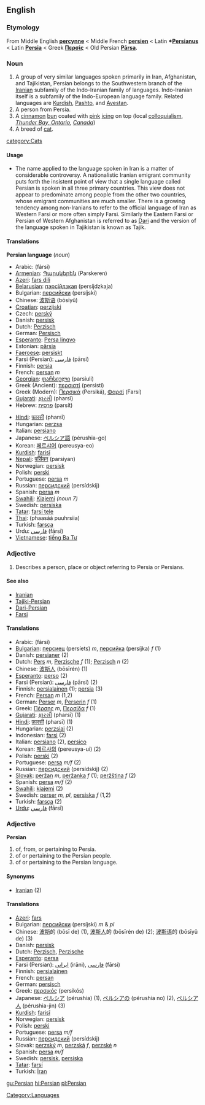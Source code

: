 {{rfc}}
==English==
{{wikipedia}}
===Etymology===
From Middle English '''[[percynne]]''' < Middle French '''[[persien]]''' < Latin '''*[[Persianus]]''' < Latin '''[[Persia]]''' < Greek '''[[Περσίς]]''' < Old Persian '''[[Pārsa]]'''.

===Noun===
#A group of very similar languages spoken primarily in Iran, Afghanistan, and Tajikistan, Persian belongs to the Southwestern branch of the [[Iranian]] subfamily of the Indo-Iranian family of languages. Indo-Iranian itself is a subfamily of the Indo-European language family. Related languages are [[Kurdish]], [[Pashto]], and [[Avestan]]. 
#A person from Persia.
#A [[cinnamon]] [[bun]] coated with [[pink]] [[icing]] on top (local [[colloquialism]], ''[http://en.wikipedia.org/wiki/Thunder_Bay%2C_Ontario Thunder Bay, Ontario], [[Canada]]'')
#A breed of [[cat]]. 
[[category:Cats]] [[Category:Languages]]

====Usage====
*The name applied to the language spoken in Iran is a matter of considerable controversy.  A nationalistic Iranian emigrant community puts forth the insistent point of view that a single language called Persian is spoken in all three primary countries.  This view does not appear to predominate among people from the other two countries, whose emigrant communities are much smaller.  There is a growing tendency among non-Iranians to refer to the official language of Iran as Western Farsi or more often simply Farsi.  Similarly the Eastern Farsi or Persian of Western Afghanistan is referred to as [[Dari]] and the version of the language spoken in Tajikistan is known as Tajik.
====Translations====
'''Persian language''' (''noun'')
{{top}}
*Arabic: {{ARchar|[[فارسي|فَارْسِي]]}} (fársi)
*[[Armenian]]: [[Պարսկերեն]] (Parskeren)
*[[Azeri]]: [[fars dili]]
*[[Belarusian]]: [[пэрсійдзкая]] (persíjdzkaja)
*Bulgarian: [[персийски]] (persíjski)
*Chinese: [[波斯语]] (bōsīyǔ)
*[[Croatian]]: [[perzijski]]
*Czech: [[perský]]
*Danish: [[persisk]]
*Dutch: [[Perzisch]]
*German: [[Persisch]]
*[[Esperanto]]: [[Persa lingvo]]
*Estonian: [[pärsia]]
*[[Faeroese]]: [[persiskt]]
*Farsi (Persian): [[فارسی]] (pārsi)
*Finnish: [[persia]]
*French: [[persan]] ''m''
*[[Georgian]]: [[ფარსიული]] (parsiuli)
*Greek (Ancient): [[περσιστί]] (persistí)
*Greek (Modern): [[Περσικά]] (Persiká), [[Φαρσί]] (Farsí)
*[[Gujarati]]: [[ફારસી]] (pharsī)
*Hebrew: [[פרסית]] (parsít)
{{mid}}
*[[Hindi]]: [[फारसी]] (pharsī)
*Hungarian: [[perzsa]]
*Italian: [[persiano]]
*Japanese: [[ペルシア語]] (pérushia-go)
*Korean: [[페르샤어]] (pereusya-eo)
*[[Kurdish]]: [[farisî]]
*[[Nepali]]: [[पर्सियन]] (parsiyan)
*Norwegian: [[persisk]]
*Polish: [[perski]]
*Portuguese: [[persa]] ''m''
*Russian: [[персидский]] (persídskij)
*Spanish: [[persa]] ''m''
*[[Swahili]]: [[Kiajemi]] ''(noun 7)''
*Swedish: [[persiska]]
*[[Tatar]]: [[farsí tele]]
*[[Thai]]: {{THchar|[[ภาษาเปอร์เซีย]]}} (phaasáá puuhrsiia)
*Turkish: [[farsça]]
*Urdu: [[فارسي]] (fársi)
*[[Vietnamese]]: [[tiếng Ba Tư]]
{{bottom}}

===Adjective===

# Describes a person, place or object referring to Persia or Persians.

====See also====
*[[Iranian]] 
*[[Tajiki-Persian]]
*[[Dari-Persian]]
*[[Farsi]]

====Translations====

*Arabic: {{ARchar|[[فارسي]]}} (fársi)
*[[Bulgarian]]: [[персиец]] (persíets) ''m'', [[персийка]] (persíjka) ''f'' (1)
*Danish: [[persianer]] (2)
*Dutch: [[Pers]] ''m'', [[Perzische]] ''f'' (1); [[Perzisch]] ''n'' (2)
*Chinese: [[波斯人]] (bōsīrén) (1)
*[[Esperanto]]: [[perso]] (2)
*Farsi (Persian): [[فارسی]] (pārsi) (2)
*Finnish: [[persialainen]] (1); [[persia]] (3)
*French: [[Persan]] ''m'' (1,2)
*German: [[Perser]] ''m'', [[Perserin]] ''f'' (1)
*Greek: [[Πέρσης]] ''m'', [[Περσίδα]] ''f'' (1)
*[[Gujarati]]: [[ફારસી]] (pharsī) (1)
*[[Hindi]]: [[फ़ारसी]] (pharsī) (1)
*Hungarian: [[perzsiai]] (2)
*Indonesian: [[farsi]] (2)
*Italian: [[persiano]] (2), [[persico]]
*Korean: [[페르샤의]] (pereusya-ui) (2)
*Polish: [[perski]] (2)
*Portuguese: [[persa]] ''m/f'' (2)
*Russian: [[персидский]] (persídskij) (2)
*[[Slovak]]: [[peržan#Slovak|peržan]] ''m'', [[peržanka]] ''f'' (1); [[peržština]] ''f'' (2)
*Spanish: [[persa]] ''m/f'' (2)
*[[Swahili]]: [[kiajemi]] (2)
*Swedish: [[perser]] ''m, pl'', [[persiska]] ''f'' (1,2)
*Turkish: [[farsça]] (2)
*[[Urdu]]: [[فارسي]] (fārsī)

===Adjective===
'''Persian'''

# of, from, or pertaining to Persia.
# of or pertaining to the Persian people.
# of or pertaining to the Persian language.

====Synonyms====
*[[Iranian]] (2)

====Translations====
*[[Azeri]]: [[fars]]
*Bulgarian: [[персийски]] (persíjski) ''m'' & ''pl''
*Chinese: [[波斯]]的 (bōsī de) (1), [[波斯人]]的 (bōsīrén de) (2); [[波斯语]]的 (bōsīyǔ de) (3)
*Danish: [[persisk]]
*Dutch: [[Perzisch]], [[Perzische]]
*[[Esperanto]]: [[persa]]
*Farsi (Persian): [[ایرانی]] (irāni), [[فارسی]] (fārsi)
*Finnish: [[persialainen]]
*French: [[persan]]
*German: [[persisch]]
*Greek: [[περσικός]] (persikós)
*Japanese: [[ペルシア]] (pérushia) (1), [[ペルシアの]] (pérushia no) (2), [[ペルシア人]] (pérushia-jin) (3)
*[[Kurdish]]: [[farisî]]
*Norwegian: [[persisk]]
*Polish: [[perski]]
*Portuguese: [[persa]] ''m/f''
*Russian: [[персидский]] (persídskij)
*Slovak: [[perzský]] ''m'', [[perzská]] ''f'', [[perzské]] ''n''
*Spanish: [[persa]] ''m/f''
*Swedish: [[persisk]], [[persiska]]
*[[Tatar]]: [[farsí]]
*Turkish: [[İran]]

[[gu:Persian]]
[[hi:Persian]]
[[pl:Persian]]
